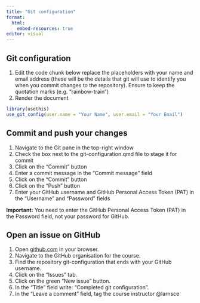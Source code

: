 ```yaml
---
title: "Git configuration"
format:
  html:
    embed-resources: true
editor: visual
---
```


## Git configuration

1.  Edit the code chunk below replace the placeholders with your name and email address (these will be the details that git will use to identify you when you commit changes to the repository). Ensure to keep the quotation marks (e.g. "rainbow-train")
2.  Render the document

```r
library(usethis)
use_git_config(user.name = "Your Name", user.email = "Your Email")
```

## Commit and push your changes

1.  Navigate to the Git pane in the top-right window
2.  Check the box next to the git-configuration.qmd file to stage it for commit
3.  Click on the "Commit" button
4.  Enter a commit message in the "Commit message" field
5.  Click on the "Commit" button
6.  Click on the "Push" button
7.  Enter your GitHub username and GitHub Personal Access Token (PAT) in the "Username" and "Password" fields

**Important:** You need to enter the GitHub Personal Access Token (PAT) in the Password field, not your password for GitHub.

## Open an issue on GitHub

1.  Open [github.com](https://github.com/) in your browser.
2.  Navigate to the GitHub organisation for the course.
3.  Find the repository git-configuration that ends with your GitHub username.
4.  Click on the "Issues" tab.
5.  Click on the green "New issue" button.
6.  In the "Title" field write: "Completed git configuration".
7.  In the "Leave a comment" field, tag the course instructor @larnsce

